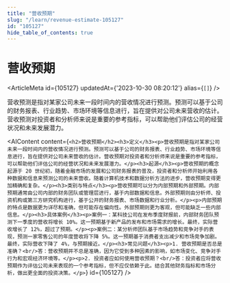 ```yaml
---
title: "营收预期"
slug: "/learn/revenue-estimate-105127"
id: "105127"
hide_table_of_contents: true
---
```



# 营收预期

<ArticleMeta id={105127} updatedAt={'2023-10-30 08:20:12'} alias={`[]`} />
<div className='border-solid border-b border-t-0 my-4 border-[var(--ifm-color-gray-300)]' />

营收预测是指对某家公司未来一段时间内的营收情况进行预测。预测可以基于公司的财务报表、行业趋势、市场环境等信息进行，旨在提供对公司未来营收的估计。营收预测对投资者和分析师来说是重要的参考指标，可以帮助他们评估公司的经营状况和未来发展潜力。

<AIContent content={`<h2>营收预期</h2><h3>定义</h3><p>营收预期是指对某家公司未来一段时间内的营收情况进行预测。预测可以基于公司的财务报表、行业趋势、市场环境等信息进行，旨在提供对公司未来营收的估计。营收预期对投资者和分析师来说是重要的参考指标，可以帮助他们评估公司的经营状况和未来发展潜力。</p><h3>起源</h3><p>营收预期的概念起源于 20 世纪初，随着金融市场的发展和公司财务报表的普及，投资者和分析师开始利用各种数据和信息来预测公司的未来营收。随着计算机技术和数据分析方法的进步，营收预期变得更加精确和复杂。</p><h3>类别与特点</h3><p>营收预期可以分为内部预期和外部预期。内部预期通常由公司内部的财务团队或管理层进行，基于内部数据和信息。外部预期则由分析师、投资机构或第三方研究机构进行，基于公开的财务报表、市场数据和行业分析。</p><p>内部预期的特点是数据更为详尽和准确，但可能存在偏向性。外部预期则更为客观，但可能缺乏一些内部信息。</p><h3>具体案例</h3><p>案例一：某科技公司在发布季度财报前，内部财务团队预测下一季度的营收将增长 10%。这一预期基于新产品的发布和市场需求的增长。最终，实际营收增长了 12%，超过了预期。</p><p>案例二：某分析师团队基于市场趋势和竞争对手的表现，预测一家零售公司的年度营收将下降 5%。这一预期基于消费者支出减少和市场竞争加剧。最终，实际营收下降了 4%，与预期接近。</p><h3>常见问题</h3><p>1. 营收预期是否总是准确？<br/>答：营收预期并不总是准确，因为它受到多种因素的影响，如市场变化、竞争对手行为和宏观经济环境等。</p><p>2. 投资者应如何使用营收预期？<br/>答：投资者应将营收预期作为评估公司未来表现的一个参考指标，但不应仅依赖于此。结合其他财务指标和市场分析，做出更全面的投资决策。</p>`} id={105127} />
